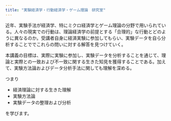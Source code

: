 ```yaml
---
title: "実験経済学・行動経済学・ゲーム理論　研究室"
---
```



近年、実験手法が経済学、特にミクロ経済学とゲーム理論の分野で用いられている。人々の現実での行動は、理論経済学の前提とする「合理的」な行動とどのように異なるのか。受講者自身に経済実験に参加してもらい、実験データを自ら分析することででこれらの問いに対する解答を見つけていく。

本講義の目標は、実際に実験に参加し、実験データを分析することを通じて、理論と実際との一致および不一致に関する生きた知見を獲得することである。加えて、実験方法論およびデータ分析手法に関しても理解を深める。

つまり

- 経済理論に対する生きた理解
- 実験方法論
- 実験データの整理および分析

を学びます。
